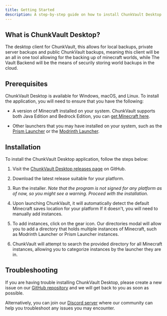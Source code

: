 ```yaml
---
title: Getting Started
description: A step-by-step guide on how to install ChunkVault Desktop.
---
```



<DownloadBanner />

## What is ChunkVault Desktop?

The desktop client for ChunkVault, this allows for local backups, private server backups and public ChunkVault backups, meaning this client will be an all in one tool allowing for the backing up of minecraft worlds, while The Vault Backend will be the means of securily storing world backups in the cloud.

## Prerequisites

ChunkVault Desktop is available for Windows, macOS, and Linux. To install the application, you will need to ensure that you have the following:

- A version of Minecraft installed on your system. ChunkVault supports both Java Edition and Bedrock Edition, you can [get Minecraft here](https://www.minecraft.net/en-us/store/minecraft-java-bedrock-edition-pc).

- Other launchers that you may have installed on your system, such as the [Prism Launcher](https://prism.launcher.gg/) or the [Modrinth Launcher](https://modrinth.com/launcher).

## Installation

To install the ChunkVault Desktop application, follow the steps below:

1. Visit the [ChunkVault Desktop releases page](https://github.com/Valink-Solutions/teller/releases) on GitHub.

2. Download the latest release suitable for your platform.

3. Run the installer. *Note that the program is not signed for any platform as of now, so you might see a warning. Proceed with the installation.*

4. Upon launching ChunkVault, it will automatically detect the default Minecraft saves location for your platform If it doesn't, you will need to manually add instances.

5. To add instances, click on the gear icon. Our directories modal will allow you to add a directory that holds multiple instances of Minecraft, such as Modrinth Launcher or Prism Launcher instances.

6. ChunkVault will attempt to search the provided directory for all Minecraft instances, allowing you to categorize instances by the launcher they are in.


## Troubleshooting

If you are having trouble installing ChunkVault Desktop, please create a new issue on our [GitHub repository](https://github.com/Valink-Solutions/teller/issues/new/choose) and we will get back to you as soon as possible.

Alternatively, you can join our [Discord server](https://discord.gg/k3yjVarAtA) where our community can help you troubleshoot any issues you may encounter.